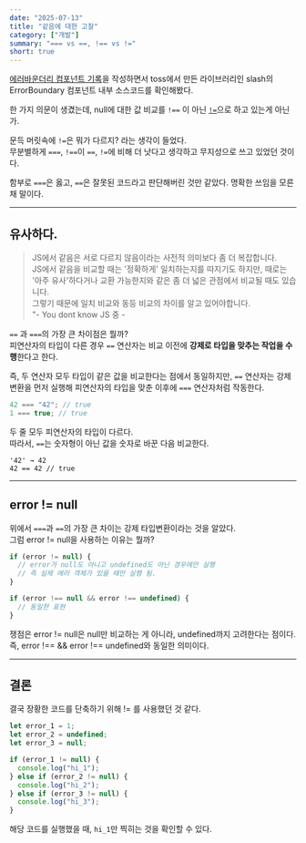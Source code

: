 ```yaml
---
date: "2025-07-13"
title: "같음에 대한 고찰"
category: ["개발"]
summary: "=== vs ==, !== vs !="
short: true
---
```


[에러바운더리 컴포넌트 기록](https://www.geuni.me/blog/2025/06/06/error-boundary)을 작성하면서 toss에서 만든 라이브러리인 slash의 ErrorBoundary 컴포넌트 내부 소스코드를 확인해봤다.

한 가지 의문이 생겼는데, null에 대한 값 비교를 `!==` 이 아닌 [`!=`](https://github.com/toss/slash/blob/570759f2edbc9c6f413cb2ee6ab828073f61402a/packages/react/error-boundary/src/ErrorBoundary.tsx#L86)으로 하고 있는게 아닌가.

문득 머릿속에 `!=`은 뭐가 다르지? 라는 생각이 들었다.  
무분별하게 `===`, `!==`이 `==`, `!=`에 비해 더 낫다고 생각하고 무지성으로 쓰고 있었던 것이다.

함부로 `===`은 옳고, `==`은 잘못된 코드라고 판단해버린 것만 같았다. 명확한 쓰임을 모른채 말이다.

---

## 유사하다.

> JS에서 같음은 서로 다르지 않음이라는 사전적 의미보다 좀 더 복잡합니다.  
> JS에서 같음을 비교할 때는 '정확하게' 일치하는지를 따지기도 하지만, 때로는 '아주 유사'하다거나 교환 가능한지와 같은 좀 더 넓은 관점에서 비교될 때도 있습니다.  
> 그렇기 때문에 일치 비교와 동등 비교의 차이를 알고 있어야합니다.  
> \"- You dont know JS 중 -

`==` 과 `===`의 가장 큰 차이점은 뭘까?  
피연산자의 타입이 다른 경우 `==` 연산자는 비교 이전에 **강제로 타입을 맞추는 작업을 수행**한다고 한다.

즉, 두 연산자 모두 타입이 같은 값을 비교한다는 점에서 동일하지만, `==` 연산자는 강제 변환을 먼저 실행해 피연산자의 타입을 맞춘 이후에 `===` 연산자처럼 작동한다.

```js
42 === "42"; // true
1 === true; // true
```

두 줄 모두 피연산자의 타입이 다르다.  
따라서, `==`는 숫자형이 아닌 값을 숫자로 바꾼 다음 비교한다.

```
'42' → 42
42 == 42 // true
```

---

## error != null

위에서 `===`과 `==`의 가장 큰 차이는 강제 타입변환이라는 것을 알았다.  
그럼 error != null을 사용하는 이유는 뭘까?

```js
if (error != null) {
  // error가 null도 아니고 undefined도 아닌 경우에만 실행
  // 즉 실제 에러 객체가 있을 때만 실행 됨.
}

if (error !== null && error !== undefined) {
  // 동일한 표현
}
```

쟁점은 error != null은 null만 비교하는 게 아니라, undefined까지 고려한다는 점이다.  
즉, error !== && error !== undefined와 동일한 의미이다.

---

## 결론

결국 장황한 코드를 단축하기 위해 != 를 사용했던 것 같다.

```js
let error_1 = 1;
let error_2 = undefined;
let error_3 = null;

if (error_1 != null) {
  console.log("hi_1");
} else if (error_2 != null) {
  console.log("hi_2");
} else if (error_3 != null) {
  console.log("hi_3");
}
```

해당 코드를 실행했을 때, `hi_1`만 찍히는 것을 확인할 수 있다.

